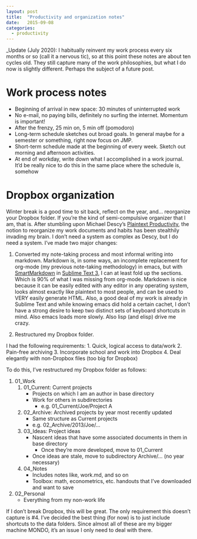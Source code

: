 ```yaml
---
layout: post
title:  "Productivity and organization notes"
date:   2015-09-08
categories:
  - productivity
---
```


_Update (July 2020): I habitually reinvent my work process every six months or so (call it a nervous tic), so at this point these notes are about ten cycles old. They still capture many of the work philosophies, but what I do now is slightly different. Perhaps the subject of a future post. 

# Work process notes

- Beginning of arrival in new space: 30 minutes of uninterrupted work
- No e-mail, no paying bills, definitely no surfing the internet. Momentum is important!
- After the frenzy, 25 min on, 5 min off (pomodoro)
- Long-term schedule sketches out broad goals. In general maybe for a semester or something, right now focus on JMP.
- Short-term schedule made at the beginning of every week. Sketch out morning and afternoon activities.
- At end of workday, write down what I accomplished in a work journal. It'd be really nice to do this in the same place where the schedule is, somehow

# Dropbox organization
Winter break is a good time to sit back, reflect on the year, and... reorganize your Dropbox folder. If you're the kind of semi-compulsive organizer that I am, that is. After stumbling upon Michael Descy's [Plaintext Productivity](http://plaintext-productivity.net/), the notion to reorganize my work documents and habits has been stealthily invading my brain. I don't need a system as complex as Descy, but I do need a system. I've made two major changes:

1. Converted my note-taking process and most informal writing into markdown. Markdown is, in some ways, an incomplete replacement for org-mode (my previous note-taking methodology) in emacs, but with [SmartMarkdown](https://github.com/demon386/SmartMarkdown) in [Sublime Text 3](http://www.sublimetext.com/), I can at least fold up the sections. Which is 90% of what I was missing from org-mode. Markdown is nice because it can be easily edited with any editor in any operating system, looks almost exactly like plaintext to most people, and can be used to VERY easily generate HTML. Also, a good deal of my work is already in Sublime Text and while knowing emacs did hold a certain cachet, I don't have a strong desire to keep two distinct sets of keyboard shortcuts in mind. Also emacs loads more slowly. Also lisp (and elisp) drive me crazy.

2. Restructured my Dropbox folder.

I had the following requirements:
1. Quick, logical access to data/work
2. Pain-free archiving
3. Incorporate school and work into Dropbox
4. Deal elegantly with non-Dropbox files (too big for Dropbox)

To do this, I've restructured my Dropbox folder as follows:

1. 01_Work
	1. 01_Current: Current projects
		- Projects on which I am an author in base directory
		- Work for others in subdirectories
			- e.g. 01_Current/Joe/Project A
	2. 02_Archive: Archived projects by year most recently updated
		- Same structure as Current projects
		- e.g. 02_Archive/2013/Joe/...
	3. 03_Ideas: Project ideas
		- Nascent ideas that have some associated documents in them in base directory
			- Once they're more developed, move to 01_Current
		- Once ideas are stale, move to subdirectory Archive/... (no year necessary)
	4. 04_Notes
		- Includes notes like, work.md, and so on
		- Toolbox: math, econometrics, etc. handouts that I've downloaded and want to save
2. 02_Personal
	- Everything from my non-work life

If I don't break Dropbox, this will be great. The only requirement this doesn't capture is #4. I've decided the best thing (for now) is to just include shortcuts to the data folders. Since almost all of these are my bigger machine MONDO, it's an issue I only need to deal with there.
